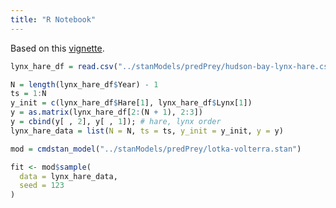 ```yaml
---
title: "R Notebook"
---
```


Based on this [vignette](https://mc-stan.org/users/documentation/case-studies/lotka-volterra-predator-prey.html#mechanistic-model-the-lotka-volterra-equations).

```r
lynx_hare_df = read.csv("../stanModels/predPrey/hudson-bay-lynx-hare.csv", comment.char="#")
```

```r
N = length(lynx_hare_df$Year) - 1
ts = 1:N
y_init = c(lynx_hare_df$Hare[1], lynx_hare_df$Lynx[1])
y = as.matrix(lynx_hare_df[2:(N + 1), 2:3])
y = cbind(y[ , 2], y[ , 1]); # hare, lynx order
lynx_hare_data = list(N = N, ts = ts, y_init = y_init, y = y)
```

```r
mod = cmdstan_model("../stanModels/predPrey/lotka-volterra.stan")
```

```r
fit <- mod$sample(
  data = lynx_hare_data,
  seed = 123
)
```

